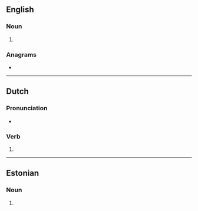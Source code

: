 ==English==

===Noun===
{{head|en|noun form}}

# {{plural of|en|vee}}

===Anagrams===
* {{anagrams|en|a=eesv|EVEs|Eves|eves}}

----

==Dutch==

===Pronunciation===
* {{audio|nl|Nl-vees.ogg|Audio}}

===Verb===
{{head|nl|verb form}}

# {{nl-verb form of|n=sg|t=past|m=ind|vijzen}}

----

==Estonian==

===Noun===
{{head|et|noun form}}

# {{noun form of|et|vesi||ine|s}}